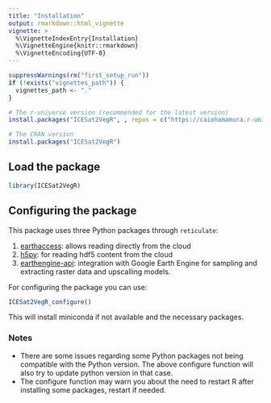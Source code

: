 ```yaml
---
title: "Installation"
output: rmarkdown::html_vignette
vignette: >
  %\VignetteIndexEntry{Installation}
  %\VignetteEngine{knitr::rmarkdown}
  %\VignetteEncoding{UTF-8}
---
```


```r
suppressWarnings(rm("first_setup_run"))
if (!exists("vignettes_path")) {
  vignettes_path <- "."
}
```

```r
# The r-universe version (recommended for the latest version)
install.packages("ICESat2VegR", , repos = c("https://caiohamamura.r-universe.dev", "https://cloud.r-project.org"))

# The CRAN version
install.packages("ICESat2VegR")
```

## Load the package

```r
library(ICESat2VegR)
```


## Configuring the package

This package uses three Python packages through `reticulate`:

1. [earthaccess](https://github.com/nsidc/earthaccess): allows reading directly from the cloud
2. [h5py](https://github.com/h5py/h5py): for reading hdf5 content from the cloud
3. [earthengine-api](https://github.com/google/earthengine-api): integration with Google Earth Engine for sampling and extracting raster data and upscalling models.

For configuring the package you can use:

```r
ICESat2VegR_configure()
```

This will install miniconda if not available and the necessary packages.

### Notes

 - There are some issues regarding some Python packages not being compatible with the Python version. The above configure function will also try to update python version in that case. 
 - The configure function may warn you about the need to restart R after installing some packages,
 restart if needed.
